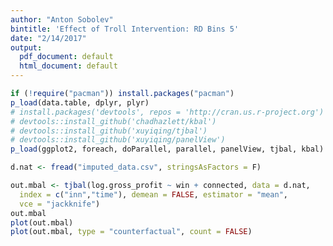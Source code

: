 ```yaml
---
author: "Anton Sobolev"
bintitle: 'Effect of Troll Intervention: RD Bins 5'
date: "2/14/2017"
output:
  pdf_document: default
  html_document: default
---
```

```r
if (!require("pacman")) install.packages("pacman")
p_load(data.table, dplyr, plyr)
# install.packages('devtools', repos = 'http://cran.us.r-project.org') # if not already installed
# devtools::install_github('chadhazlett/kbal')
# devtools::install_github('xuyiqing/tjbal')
# devtools::install_github('xuyiqing/panelView')
p_load(ggplot2, foreach, doParallel, parallel, panelView, tjbal, kbal)
```

```r
d.nat <- fread("imputed_data.csv", stringsAsFactors = F)
```

```r
out.mbal <- tjbal(log.gross_profit ~ win + connected, data = d.nat,
  index = c("inn","time"), demean = FALSE, estimator = "mean",
  vce = "jackknife")
out.mbal
plot(out.mbal)
plot(out.mbal, type = "counterfactual", count = FALSE)
```

